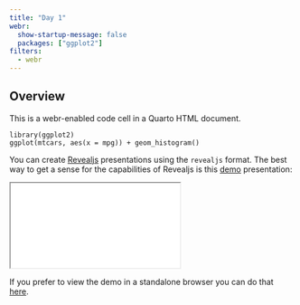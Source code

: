 ```yaml
---
title: "Day 1"
webr:
  show-startup-message: false
  packages: ["ggplot2"]
filters:
  - webr
---
```



## Overview

This is a webr-enabled code cell in a Quarto HTML document.

```webr-r
library(ggplot2)
ggplot(mtcars, aes(x = mpg)) + geom_histogram()
```

You can create [Revealjs](https://revealjs.com/) presentations using the `revealjs` format. The best way to get a sense for the capabilities of Revealjs is this [demo](slides/){target="_blank"} presentation:

<div>

```{=html}
<iframe class="slide-deck" src="slides/"></iframe>
```

</div>

If you prefer to view the demo in a standalone browser you can do that [here](slides/){target="_blank"}.